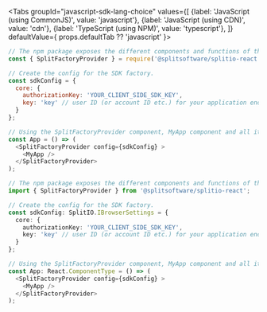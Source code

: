 
<Tabs
  groupId="javascript-sdk-lang-choice"
  values={[
    {label: 'JavaScript (using CommonJS)', value: 'javascript'},
    {label: 'JavaScript (using CDN)', value: 'cdn'},
    {label: 'TypeScript (using NPM)', value: 'typescript'},
  ]} defaultValue={ props.defaultTab ?? 'javascript' }>
  <TabItem value="javascript">

```javascript
// The npm package exposes the different components and functions of the library as named exports.
const { SplitFactoryProvider } = require('@splitsoftware/splitio-react');

// Create the config for the SDK factory.
const sdkConfig = {
  core: {
    authorizationKey: 'YOUR_CLIENT_SIDE_SDK_KEY',
    key: 'key' // user ID (or account ID etc.) for your application end user
  }
};

// Using the SplitFactoryProvider component, MyApp component and all its descendants have access to the SDK functionality.
const App = () => (
  <SplitFactoryProvider config={sdkConfig} >
    <MyApp />
  </SplitFactoryProvider>
);
```

  </TabItem>
  <TabItem value="typescript">

```typescript
// The npm package exposes the different components and functions of the library as named exports.
import { SplitFactoryProvider } from '@splitsoftware/splitio-react';

// Create the config for the SDK factory.
const sdkConfig: SplitIO.IBrowserSettings = {
  core: {
    authorizationKey: 'YOUR_CLIENT_SIDE_SDK_KEY',
    key: 'key' // user ID (or account ID etc.) for your application end user
  }
};

// Using the SplitFactoryProvider component, MyApp component and all its descendants have access to the SDK functionality.
const App: React.ComponentType = () => (
  <SplitFactoryProvider config={sdkConfig} >
    <MyApp />
  </SplitFactoryProvider>
);
```

  </TabItem>
</Tabs>